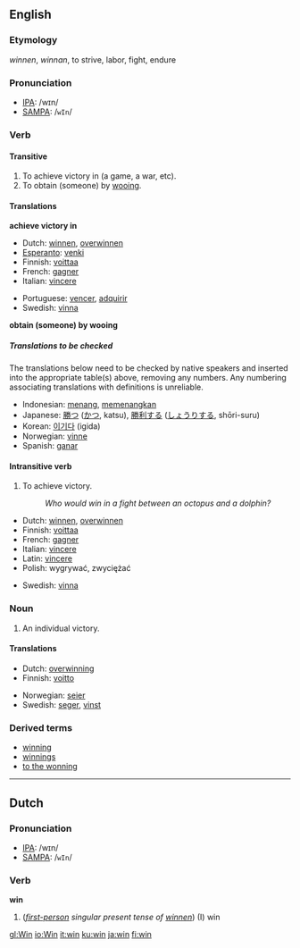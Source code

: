 ==English==
===Etymology===
{{OE.}} ''winnen'', {{AS.}} ''winnan'', to strive, labor, fight, endure

===Pronunciation===
*[[IPA]]: /wɪn/
*[[SAMPA]]: /<tt>wIn</tt>/

===Verb===
{{irregverb|'''to win'''|'''[[wins]]'''|'''[[won]]'''|'''[[won]]'''|[[winning]]'''}}

====Transitive====

#To achieve victory in (a game, a war, etc).
#To obtain (someone) by [[wooing]].

====Translations====

'''achieve victory in'''
{{top}}
*Dutch: [[winnen]], [[overwinnen]]
*[[Esperanto]]: [[venki]]
*Finnish: [[voittaa]]
*French: [[gagner]]
*Italian: [[vincere]]
{{mid}}
*Portuguese: [[vencer]], [[adquirir]]
*Swedish: [[vinna]]
{{bottom}}

'''obtain (someone) by wooing'''
{{top}}
{{mid}}
{{bottom}}

=====Translations to be checked=====
<!--Remove this section once all of the translations below have been moved into the tables above.-->
{{checktrans}}
The translations below need to be checked by native speakers and inserted into the appropriate table(s) above, removing any numbers.  Any numbering associating translations with definitions is unreliable.

*Indonesian: [[menang]], [[menang|memenangkan]]
*Japanese: [[勝つ]] ([[かつ]], katsu), [[勝利]]する ([[しょうり]]する, shōri-suru)
*Korean: [[이기다]] (igida)
*Norwegian: [[vinne]]
*Spanish: [[ganar]]

====Intransitive verb====

#To achieve victory.
#:''Who would win in a fight between an octopus and a dolphin?''

{{top}}
*Dutch: [[winnen]], [[overwinnen]]
*Finnish: [[voittaa]]
*French: [[gagner]]
*Italian: [[vincere]]
*Latin: [[vincere]]
*Polish: wygrywać, zwyciężać
{{mid}}
*Swedish: [[vinna]]
{{bottom}}

===Noun===
{{en-noun|win|wins}}

#An individual victory.

====Translations====
{{top}}
*Dutch: [[overwinning]] {{f}}
*Finnish: [[voitto]]
{{mid}}
*Norwegian: [[seier]] {{m}}
*Swedish: [[seger]], [[vinst]]
{{bottom}}

===Derived terms===
*[[winning]]<!--adjective-->
*[[winnings]]
*[[to the wonning]]

----

==Dutch==
===Pronunciation===
*[[IPA]]: /wɪn/
*[[SAMPA]]: /<tt>wIn</tt>/

===Verb===
'''win'''

#(''[[first-person]] singular present tense of [[winnen]]'')  (I) win

[[gl:Win]]
[[io:Win]]
[[it:win]]
[[ku:win]]
[[ja:win]]
[[fi:win]]
